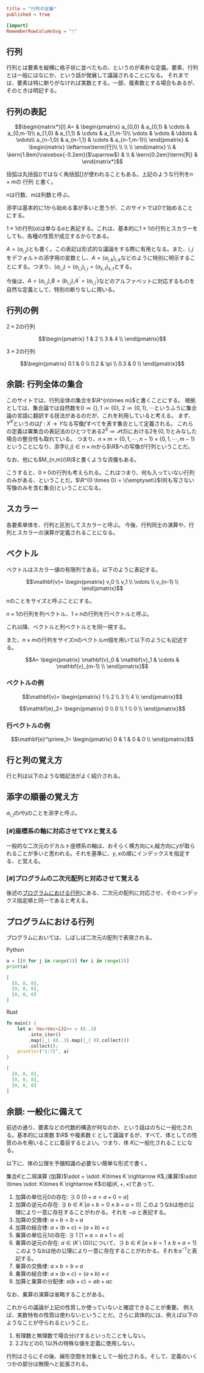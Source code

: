 ```toml
title = "行列の定義"
published = true

[import]
RememberRowColumnSvg = "!"
```

## 行列

行列とは要素を縦横に格子状に並べたもの、というのが素朴な定義。要素、行列とは一般にはなにか、という話が発展して議論されることになる。
それまでは、要素は特に断りがなければ実数とする。一部、複素数とする場合もあるが、そのときは明記する。

## 行列の表記

```math
\begin{matrix*}[l]
    A=
  &
    \begin{pmatrix}
      a_{0,0} & a_{0,1} & \cdots & a_{0,m-1}\\
      a_{1,0} & a_{1,1} & \cdots & a_{1,m-1}\\
      \vdots & \vdots & \ddots & \vdots\\
      a_{n-1,0} & a_{n-1,1} & \cdots & a_{n-1,m-1}\\
    \end{pmatrix}
  &
    \begin{matrix}
      \leftarrow\term{行}\\
      \\
      \\
      \\
    \end{matrix}
  \\
  &
    \kern{1.8em}\raisebox{-0.2em}{$\uparrow$}
  &
  \\
  &
    \kern{0.2em}\term{列}
  &
\end{matrix*}
```

括弧は丸括弧$()$ではなく角括弧$[]$が使われることもある。上記のような行列を$n \times m$の 行列 と書く。

$n$は行数、$m$は列数と呼ぶ。

添字は基本的に$1$から始める事が多いと思うが、このサイトでは$0$で始めることにする。

$1 \times 1$の行列$(a)$は単なる$a$と表記する。これは、基本的に$1 \times 1$の行列とスカラーをしても、各種の性質が成立するからである。

$A = (a_{i, j})$とも書く。この表記は形式的な議論をする際に有用となる。また、$i, j$をデフォルトの添字用の変数とし、$A=(a_{i, k})_{i, k}$などのように特別に明示することにする。つまり、$(a_{i, j})=(a_{i, j})_{i,j}=(a_{s,t})_{s,t}$とする。

今後は、$A=(a_{i,j})$,$B=(b_{i,j})$,$A^\prime=(a^\prime_{i,j})$などのアルファベットに対応するものを自然な定義として、特別の断りなしに用いる。

## 行列の例

$2 \times 2$の行列

```math
\begin{pmatrix}
1 & 2 \\
3 & 4 \\
\end{pmatrix}
```

$3 \times 2$の行列

```math
\begin{pmatrix}
0.1 & 0 \\
0.2 & \pi \\
0.3 & 0 \\
\end{pmatrix}
```

## 余談: 行列全体の集合

このサイトでは、行列全体の集合を$\R^{n\times m}$と書くことにする。
根拠としては、集合論では自然数を$0\coloneqq\{\}, 1\coloneqq\{0\},\ 2\coloneqq\{0, 1\}, \cdots$というふうに集合論の言語に翻訳する技法があるのだが、これを利用していると考える。
まず、$Y^X$というのは$f: X\rightarrow Y$なる写像$f$すべてを表す集合として定義される。
これらの定義は冪集合の表記法のひとつである$2^S\coloneqq \mathcal{P}(S)$における$2$を$\{0,1\}$とみなした場合の整合性も取れている。
つまり、$n \times m = \{0, 1, \cdots, n-1\} \times \{0, 1, \cdots, m-1\}$ということになり、添字$(i, j) \in n \times m$から$\R$への写像が行列ということだ。

なお、他にも$M_{n,m}(\R)$と書くような流儀もある。

こうすると、$0 \times 0$の行列も考えられる。これはつまり、何も入っていない行列のみがある、ということだ。$\R^{0 \times 0} = \{\emptyset\}$(何も写さない写像のみを含む集合)ということになる。

## スカラー

各要素単体を、行列と区別してスカラーと呼ぶ。
今後、行列同士の演算や、行列とスカラーの演算が定義されることになる。

## ベクトル

ベクトルはスカラー値の有限列である。以下のように表記する。

```math
\mathbf{v}=
\begin{pmatrix}
v_0 \\
v_1 \\
\vdots \\
v_{n-1} \\
\end{pmatrix}
```

$n$のことをサイズと呼ぶことにする。

$n \times 1$の行列を列ベクトル、$1 \times n$の行列を行ベクトルと呼ぶ。

これ以降、ベクトルと列ベクトルとを同一視する。

また、$n \times m$の行列をサイズ$n$のベクトル$m$個を用いて以下のようにも記述する。

```math
A=
\begin{pmatrix}
\mathbf{v}_0 &
\mathbf{v}_1 &
\cdots &
\mathbf{v}_{m-1} \\
\end{pmatrix}
```

### ベクトルの例

```math
\mathbf{v}=
\begin{pmatrix}
1 \\
2 \\
3 \\
4 \\
\end{pmatrix}
```

```math
\mathbf{e}_2=
\begin{pmatrix}
0 \\ 0 \\ 1 \\ 0 \\
\end{pmatrix}
```

### 行ベクトルの例

```math
\mathbf{e}^\prime_1=
\begin{pmatrix}
0 & 1 & 0 & 0 \\
\end{pmatrix}
```

## 行と列の覚え方

行と列は以下のような暗記法がよく紹介される。

<RememberRowColumnSvg />

## 添字の順番の覚え方

<C template="覚え方%s. " start={1} />

$a_{i,j}$の$i$や$j$のことを添字と呼ぶ。

### [#]座標系の軸に対応させてYXと覚える

一般的な二次元のデカルト座標系の軸は、おそらく横方向に$x$,縦方向に$y$が取られることが多いと思われる。それを基準に、$y, x$の順にインデックスを指定する、と覚える。

### [#]プログラムの二次元配列と対応させて覚える

後述の[プログラムにおける行列](#プログラムにおける行列)にある、二次元の配列に対応させ、そのインデックス指定順と同一であると考える。

## プログラムにおける行列

プログラムにおいては、しばしば二次元の配列で表現される。

Python

```python
a = [[0 for j in range(3)] for i in range(3)]
print(a)
```

```json
[
  [0, 0, 0],
  [0, 0, 0],
  [0, 0, 0]
]
```

Rust

```rust
fn main() {
    let a: Vec<Vec<i32>> = (0..3)
        .into_iter()
        .map(|_| (0..3).map(|_| 0).collect())
        .collect();
    println!("{:?}", a)
}
```

```json
[
  [0, 0, 0],
  [0, 0, 0],
  [0, 0, 0]
]
```

## 余談: 一般化に備えて

前述の通り、要素などの代数的構造が何なのか、という話はのちに一般化される。基本的には実数 $\R$ や複素数 $\mathbb{C}$ として議論するが、すべて、体としての性質のみを用いることに着目するとよい。つまり、体 $K$に一般化されることになる。

以下に、体の公理を予備知識の必要ない簡単な形式で書く。

集合$K$と二項演算 (加算)$\sdot + \sdot: K\times K \rightarrow K$,(乗算)$\sdot \times \sdot: K\times K \rightarrow K$の組$(K, +, \times)$であって、

1. 加算の単位元$0$の存在: $\exists ~ 0 ~ [0 + a = a + 0 = a]$
1. 加算の逆元の存在: $\exists ~ b \in K ~ [a + b = 0 \wedge b + a = 0]$
   このような$b$は他の公理により一意に存在することがわかる。それを $-a$ と表記する。
1. 加算の交換律: $a + b = b + a$
1. 加算の結合律: $a + (b + c) = (a + b) + c$
1. 乗算の単位元$1$の存在: $\exists ~ 1 ~ [1 \times a = a \times 1 = a]$
1. 乗算の逆元の存在: $a \in (K\setminus\{0\})$について、$\exists ~ b \in K ~ [a \times b = 1 \wedge b \times a = 1]$
   このような$b$は他の公理により一意に存在することがわかる。それを$a^{-1}$と表記する。
1. 乗算の交換律: $a \times b = b \times a$
1. 乗算の結合律: $a \times (b \times c) = (a \times b) \times c$
1. 加算と乗算の分配律: $a(b+c) = ab + ac$

なお、乗算の演算は省略することがある。

これからの議論が上記の性質しか使っていないと確認できることが重要。
例えば、実数特有の性質は使わないということだ。さらに具体的には、例えば以下のようなことが守られるということ。

1. 有理数と無理数で場合分けするといったことをしない。
1. $2.2$などの$0, 1$以外の特殊な値を定義に使用しない。

行列はさらにその後、線形空間を対象として一般化される。そして、定義のいくつかの部分は無限へと拡張される。
